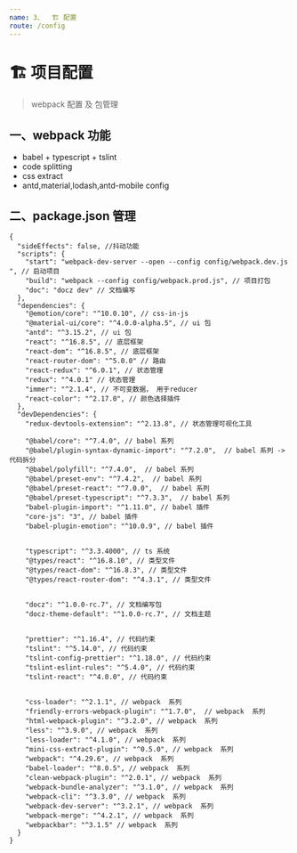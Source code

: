 ```yaml
---
name: 3、  🏗 配置
route: /config
---
```


# 🏗 项目配置

> webpack 配置 及 包管理

## 一、webpack 功能

- babel + typescript + tslint
- code splitting
- css extract
- antd,material,lodash,antd-mobile config

## 二、package.json 管理

```
{
  "sideEffects": false, //抖动功能
  "scripts": {
    "start": "webpack-dev-server --open --config config/webpack.dev.js ", // 启动项目
    "build": "webpack --config config/webpack.prod.js", // 项目打包
    "doc": "docz dev" // 文档编写
  },
  "dependencies": {
    "@emotion/core": "^10.0.10", // css-in-js
    "@material-ui/core": "^4.0.0-alpha.5", // ui 包
    "antd": "^3.15.2", // ui 包
    "react": "^16.8.5", // 底层框架
    "react-dom": "^16.8.5", // 底层框架
    "react-router-dom": "^5.0.0" // 路由
    "react-redux": "^6.0.1", // 状态管理
    "redux": "^4.0.1" // 状态管理
    "immer": "^2.1.4", // 不可变数据， 用于reducer
    "react-color": "^2.17.0", // 颜色选择插件
  },
  "devDependencies": {
    "redux-devtools-extension": "^2.13.8", // 状态管理可视化工具

    "@babel/core": "^7.4.0", // babel 系列
    "@babel/plugin-syntax-dynamic-import": "^7.2.0",  // babel 系列 ->代码拆分
    "@babel/polyfill": "^7.4.0",  // babel 系列
    "@babel/preset-env": "^7.4.2",  // babel 系列
    "@babel/preset-react": "^7.0.0",  // babel 系列
    "@babel/preset-typescript": "^7.3.3",  // babel 系列
    "babel-plugin-import": "^1.11.0", // babel 插件
    "core-js": "3", // babel 插件
    "babel-plugin-emotion": "^10.0.9", // babel 插件


    "typescript": "^3.3.4000", // ts 系统
    "@types/react": "^16.8.10", // 类型文件
    "@types/react-dom": "^16.8.3", // 类型文件
    "@types/react-router-dom": "^4.3.1", // 类型文件


    "docz": "^1.0.0-rc.7", // 文档编写包
    "docz-theme-default": "^1.0.0-rc.7", // 文档主题


    "prettier": "^1.16.4", // 代码约束
    "tslint": "^5.14.0", // 代码约束
    "tslint-config-prettier": "^1.18.0", // 代码约束
    "tslint-eslint-rules": "^5.4.0", // 代码约束
    "tslint-react": "^4.0.0", // 代码约束


    "css-loader": "^2.1.1", // webpack  系列
    "friendly-errors-webpack-plugin": "^1.7.0",  // webpack  系列
    "html-webpack-plugin": "^3.2.0", // webpack  系列
    "less": "^3.9.0", // webpack  系列
    "less-loader": "^4.1.0", // webpack  系列
    "mini-css-extract-plugin": "^0.5.0", // webpack  系列
    "webpack": "^4.29.6", // webpack  系列
    "babel-loader": "^8.0.5", // webpack  系列
    "clean-webpack-plugin": "^2.0.1", // webpack  系列
    "webpack-bundle-analyzer": "^3.1.0", // webpack  系列
    "webpack-cli": "^3.3.0", // webpack  系列
    "webpack-dev-server": "^3.2.1", // webpack  系列
    "webpack-merge": "^4.2.1", // webpack  系列
    "webpackbar": "^3.1.5" // webpack  系列
  }
}
```
